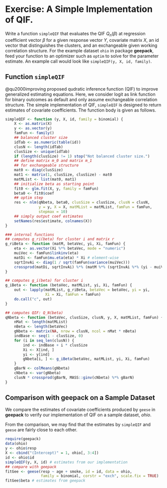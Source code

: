 # Exercise: A Simple Implementation of QIF.

Write a function `simpleQIF` that evaluates the QIF $Q_n(\beta)$ at
regression coefficient vector $\beta$ for a given response vector $Y$,
covariate matrix $X$, an id vector that distinguishes the clusters,
and an exchangeable given working correlation structure.
For the example dataset `ohio`
in package **geepack**, feed your function to an optimizer such as `optim`
to solve for the parameter estimate.
An example call would look like `simpleQIF(y, X, id, family)`.


## Function `simpleQIF`

@qu2000improving proposed qudratic inference function (QIF) to
improve generalized estimating equations. Here, we consider
logit as link function for binary outcomes as default
and only assume exchangeable correlation structure.
The simple implementation of QIF, `simpleQIF` is designed to
return estimates of covariate coefficients.
The function body is given as follows.

```r
simpleQIF <- function (y, X, id, family = binomial) {
    X <- as.matrix(X)
    y <- as.vector(y)
    famFun <- family()
    ## balanced cluster size
    idTab <- as.numeric(table(id))
    clusN <- length(idTab)
    clusSize <- unique(idTab)
    if (length(clusSize) != 1) stop("Not balanced cluster size.")
    ## define matrix m_0 and matrix m_1
    ## for exchangeable structure
    mat0 <- diag(clusSize)
    mat1 <- matrix(1, clusSize, clusSize) - mat0
    matMList <- list(mat0, mat1)
    ## initialize beta as starting point
    fit0 <- glm.fit(X, y, family = famFun)
    beta0 <- fit0$coef
    ## optim step
    res <- nlm(qNbeta, beta0, clusSize = clusSize, clusN = clusN,
               y = y, X = X, matMList = matMList, famFun = famFun,
               stepmax = 10)
    ## simply output coef estimates
    setNames(res$estimate, colnames(X))
}

### internal functions
## computes g_ri(beta) for cluster i and matrix r
g_riBeta <- function (matM, betaVec, yi, Xi, famFun) {
    eta <- as.vector(Xi %*% betaVec, mode = "numeric")
    muiVec <- famFun$linkinv(eta)
    matDi <- famFun$mu.eta(eta) * Xi # element-wise
    sqrtInvAi <- diag(1 / sqrt(famFun$variance(muiVec)))
    crossprod(matDi, sqrtInvAi) %*% (matM %*% (sqrtInvAi %*% (yi - muiVec)))
}

## computes g_i(beta) for cluster i
g_iBeta <- function (betaVec, matMList, yi, Xi, famFun) {
    out <- lapply(matMList, g_riBeta, betaVec = betaVec, yi = yi,
                  Xi = Xi, famFun = famFun)
    do.call("c", out)
}

## computes QIF: Q_N(beta)
qNbeta <- function (betaVec, clusSize, clusN, y, X, matMList, famFun) {
    nMat <- length(matMList)
    nBeta <- length(betaVec)
    gNbeta <- matrix(NA, nrow = clusN, ncol = nMat * nBeta)
    indBase <- seq(1 - clusSize, 0)
    for (i in seq_len(clusN)) {
        ind <- indBase + i * clusSize
        Xi <- X[ind, ]
        yi <- y[ind]
        gNbeta[i, ] <- g_iBeta(betaVec, matMList, yi, Xi, famFun)
    }
    gBarN <- colMeans(gNbeta)
    cNbeta <- var(gNbeta)
    clusN * crossprod(gBarN, MASS::ginv(cNbeta) %*% gBarN)
}
```

## Comparison with **geepack** on a Sample Dataset

We compare the estimates of covariate coefficients produced by
`geese` in **geepack** to verify our implementation of QIF
on a sample dataset, *ohio*.

From the comparison, we may find that the estimates
by `simpleQIF` and `geese` are fairly close to each other.

```r
require(geepack)
data(ohio)
y <- ohio$resp
X <- cbind("(Intercept)" = 1, ohio[, 3:4])
id <- ohio$id
simpleQIF(y, X, id) # estimates from our implementation
## compare with geepack
fitGee <- geese(resp ~ age + smoke, id = id, data = ohio,
                family = binomial, corstr = "exch", scale.fix = TRUE)
fitGee$beta # estimates from geepack
```

